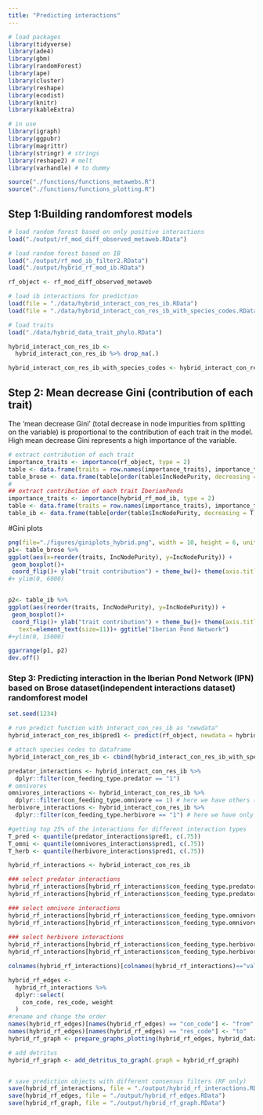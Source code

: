 ```yaml
---
title: "Predicting interactions"
---
```



```r
# load packages
library(tidyverse)
library(ade4)
library(gbm)
library(randomForest)
library(ape)
library(cluster)
library(reshape)
library(ecodist)
library(knitr)
library(kableExtra)

# in use
library(igraph)
library(ggpubr)
library(magrittr)
library(stringr) # strings
library(reshape2) # melt
library(varhandle) # to dummy

source("./functions/functions_metawebs.R")
source("./functions/functions_plotting.R")
```

## Step 1:Building randomforest models
```r
# load random forest based on only positive interactions
load("./output/rf_mod_diff_observed_metaweb.RData")

# load random forest based on IB
load("./output/rf_mod_ib_filter2.RData")
load("./output/hybrid_rf_mod_ib.RData")

rf_object <- rf_mod_diff_observed_metaweb

# load ib interactions for prediction
load(file = "./data/hybrid_interact_con_res_ib.RData")
load(file = "./data/hybrid_interact_con_res_ib_with_species_codes.RData")

# load traits
load("./data/hybrid_data_trait_phylo.RData")

hybrid_interact_con_res_ib <-
  hybrid_interact_con_res_ib %>% drop_na(.)

hybrid_interact_con_res_ib_with_species_codes <- hybrid_interact_con_res_ib_with_species_codes %>% drop_na(.)
```

## Step 2: Mean decrease Gini (contribution of each trait)
The ‘mean decrease Gini’ (total decrease in node impurities from splitting on the variable) is proportional to the contribution of each trait in the model. High mean decrease Gini represents a high importance of the variable. 
```r
# extract contribution of each trait
importance_traits <- importance(rf_object, type = 2)
table <- data.frame(traits = row.names(importance_traits), importance_traits, row.names = NULL)
table_brose <- data.frame(table[order(table$IncNodePurity, decreasing = T),], row.names = NULL)
#
## extract contribution of each trait IberianPonds
importance_traits <- importance(hybrid_rf_mod_ib, type = 2)
table <- data.frame(traits = row.names(importance_traits), importance_traits, row.names = NULL)
table_ib <- data.frame(table[order(table$IncNodePurity, decreasing = T),], row.names = NULL)
```

#Gini plots
```r
png(file="./figures/giniplots_hybrid.png", width = 10, height = 6, units = 'in', res= 300)
p1<- table_brose %>%
ggplot(aes(x=reorder(traits, IncNodePurity), y=IncNodePurity)) +
 geom_boxplot()+
 coord_flip()+ ylab("trait contribution") + theme_bw()+ theme(axis.title.y=element_blank(), text=element_text(size=11))+ ggtitle("Training dataset")
#+ ylim(0, 6000)


p2<- table_ib %>%
ggplot(aes(reorder(traits, IncNodePurity), y=IncNodePurity)) +
 geom_boxplot()+
 coord_flip()+ ylab("trait contribution") + theme_bw()+ theme(axis.title.y=element_blank(),
   text=element_text(size=11))+ ggtitle("Iberian Pond Network")
#+ylim(0, 15000)

ggarrange(p1, p2)
dev.off()
```


### Step 3: Predicting interaction in the Iberian Pond Network (IPN) based on Brose dataset(independent interactions dataset) randomforest model
```r
set.seed(1234)

# run predict function with interact_con_res_ib as "newdata"
hybrid_interact_con_res_ib$pred1 <- predict(rf_object, newdata = hybrid_interact_con_res_ib, predict.all = FALSE)

# attach species codes to dataframe
hybrid_interact_con_res_ib <- cbind(hybrid_interact_con_res_ib_with_species_codes[, 1:2], hybrid_interact_con_res_ib)
```


```r
predator_interactions <- hybrid_interact_con_res_ib %>%
  dplyr::filter(con_feeding_type.predator == "1")
# omnivores
omnivores_interactions <- hybrid_interact_con_res_ib %>%
  dplyr::filter(con_feeding_type.omnivore == 1) # here we have others (herbivore, omnivore, detritivore) except predators
herbivore_interactions <- hybrid_interact_con_res_ib %>%
  dplyr::filter(con_feeding_type.herbivore == "1") # here we have only herbivores

#getting top 25% of the interactions for different interaction types
T_pred <- quantile(predator_interactions$pred1, c(.75))
T_omni <- quantile(omnivores_interactions$pred1, c(.75))
T_herb <- quantile(herbivore_interactions$pred1, c(.75))

hybrid_rf_interactions <- hybrid_interact_con_res_ib

### select predator interactions
hybrid_rf_interactions[hybrid_rf_interactions$con_feeding_type.predator==1 & hybrid_rf_interactions$pred1 >= T_pred,]$value <- 1
hybrid_rf_interactions[hybrid_rf_interactions$con_feeding_type.predator==1 & hybrid_rf_interactions$pred1 < T_pred,]$value <- 0

### select omnivore interactions
hybrid_rf_interactions[hybrid_rf_interactions$con_feeding_type.omnivore==1 & hybrid_rf_interactions$pred1 >= T_omni,]$value <- 1
hybrid_rf_interactions[hybrid_rf_interactions$con_feeding_type.omnivore==1 & hybrid_rf_interactions$pred1 < T_omni,]$value <- 0
  
### select herbivore interactions
hybrid_rf_interactions[hybrid_rf_interactions$con_feeding_type.herbivore==1 & hybrid_rf_interactions$pred1 >= T_herb,]$value <- 1
hybrid_rf_interactions[hybrid_rf_interactions$con_feeding_type.herbivore==1 & hybrid_rf_interactions$pred1 < T_herb,]$value <- 0

colnames(hybrid_rf_interactions)[colnames(hybrid_rf_interactions)=="value"] <- "weight"

hybrid_rf_edges <-
  hybrid_rf_interactions %>%
  dplyr::select(
    con_code, res_code, weight
  )
#rename and change the order
names(hybrid_rf_edges)[names(hybrid_rf_edges) == "con_code"] <- "from"
names(hybrid_rf_edges)[names(hybrid_rf_edges) == "res_code"] <- "to"
hybrid_rf_graph <- prepare_graphs_plotting(hybrid_rf_edges, hybrid_data_trait_phylo, .column_name = "unique_id")

# add detritus
hybrid_rf_graph <- add_detritus_to_graph(.graph = hybrid_rf_graph)


# save prediction objects with different consensus filters (RF only)
save(hybrid_rf_interactions, file = "./output/hybrid_rf_interactions.RData")
save(hybrid_rf_edges, file = "./output/hybrid_rf_edges.RData")
save(hybrid_rf_graph, file = "./output/hybrid_rf_graph.RData")
```
